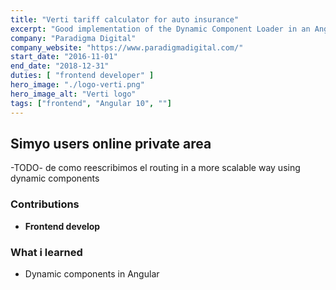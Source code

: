 ```yaml
---
title: "Verti tariff calculator for auto insurance"
excerpt: "Good implementation of the Dynamic Component Loader in an Angular 10 platform"
company: "Paradigma Digital"
company_website: "https://www.paradigmadigital.com/"
start_date: "2016-11-01"
end_date: "2018-12-31"
duties: [ "frontend developer" ]
hero_image: "./logo-verti.png"
hero_image_alt: "Verti logo"
tags: ["frontend", "Angular 10", ""]
---
```


## Simyo users online private area

-TODO-
de como reescribimos el routing in a more scalable way using dynamic components

### Contributions
- **Frontend develop**

### What i learned
- Dynamic components in Angular

